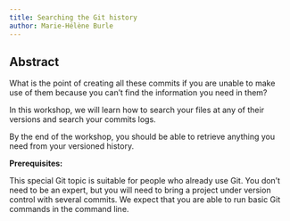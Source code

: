 ```yaml
---
title: Searching the Git history
author: Marie-Hélène Burle
---
```


## Abstract

:::{.def}

What is the point of creating all these commits if you are unable to make use of them because you can't find the information you need in them?

In this workshop, we will learn how to search your files at any of their versions and search your commits logs.

By the end of the workshop, you should be able to retrieve anything you need from your versioned history.

**Prerequisites:**

This special Git topic is suitable for people who already use Git. You don't need to be an expert, but you will need to bring a project under version control with several commits. We expect that you are able to run basic Git commands in the command line.

:::
